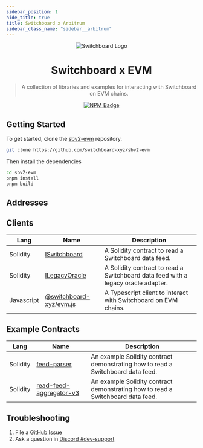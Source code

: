 ```yaml
---
sidebar_position: 1
hide_title: true
title: Switchboard x Arbitrum
sidebar_class_name: "sidebar__arbitrum"
---
```



<div align="center">

![Switchboard Logo](https://github.com/switchboard-xyz/sbv2-core/raw/main/website/static/img/icons/switchboard/avatar.png)

# Switchboard x EVM

> A collection of libraries and examples for interacting with Switchboard on EVM
> chains.

[![NPM Badge](https://img.shields.io/github/package-json/v/switchboard-xyz/sbv2-evm?color=red&filename=javascript%2Fevm.js%2Fpackage.json&label=%40switchboard-xyz%2Fevm.js&logo=npm)](https://www.npmjs.com/package/@switchboard-xyz/evm.js)

</div>

## Getting Started

To get started, clone the
[sbv2-evm](https://github.com/switchboard-xyz/sbv2-evm) repository.

```bash
git clone https://github.com/switchboard-xyz/sbv2-evm
```

Then install the dependencies

```bash
cd sbv2-evm
pnpm install
pnpm build
```

## Addresses

<ChainAddresses chain="arbitrum" />

## Clients

| **Lang**   | **Name**                                             | **Description**                                                                   |
| ---------- | ---------------------------------------------------- | --------------------------------------------------------------------------------- |
| Solidity   | [ISwitchboard](arbitrum/sdk/solidity/ISwitchboard)   | A Solidity contract to read a Switchboard data feed.                              |
| Solidity   | [ILegacyOracle](arbitrum/sdk/solidity/ILegacyOracle) | A Solidity contract to read a Switchboard data feed with a legacy oracle adapter. |
| Javascript | [@switchboard-xyz/evm.js](arbitrum/sdk/javascript/)  | A Typescript client to interact with Switchboard on EVM chains.                   |

## Example Contracts

| **Lang** | **Name**                                                                 | **Description**                                                                 |
| -------- | ------------------------------------------------------------------------ | ------------------------------------------------------------------------------- |
| Solidity | [feed-parser](arbitrum/sdk/solidity/feed-parser)                         | An example Solidity contract demonstrating how to read a Switchboard data feed. |
| Solidity | [read-feed-aggregator-v3](arbitrum/sdk/solidity/read-feed-aggregator-v3) | An example Solidity contract demonstrating how to read a Switchboard data feed. |

## Troubleshooting

1. File a [GitHub Issue](https://github.com/switchboard-xyz/sbv2-evm/issues/new)
2. Ask a question in
   [Discord #dev-support](https://discord.com/channels/841525135311634443/984343400377647144)
